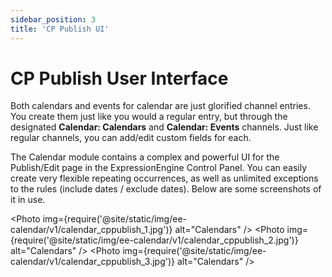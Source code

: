 ```yaml
---
sidebar_position: 3
title: 'CP Publish UI'
---
```



# CP Publish User Interface

Both calendars and events for calendar are just glorified channel entries. You create them just like you would a regular entry, but through the designated **Calendar: Calendars** and **Calendar: Events** channels. Just like regular channels, you can add/edit custom fields for each.

The Calendar module contains a complex and powerful UI for the Publish/Edit page in the ExpressionEngine Control Panel. You can easily create very flexible repeating occurrences, as well as unlimited exceptions to the rules (include dates / exclude dates). Below are some screenshots of it in use.

<Photo
  img={require('@site/static/img/ee-calendar/v1/calendar_cppublish_1.jpg')}
  alt="Calendars"
/>
<Photo
  img={require('@site/static/img/ee-calendar/v1/calendar_cppublish_2.jpg')}
  alt="Calendars"
/>
<Photo
  img={require('@site/static/img/ee-calendar/v1/calendar_cppublish_3.jpg')}
  alt="Calendars"
/>
